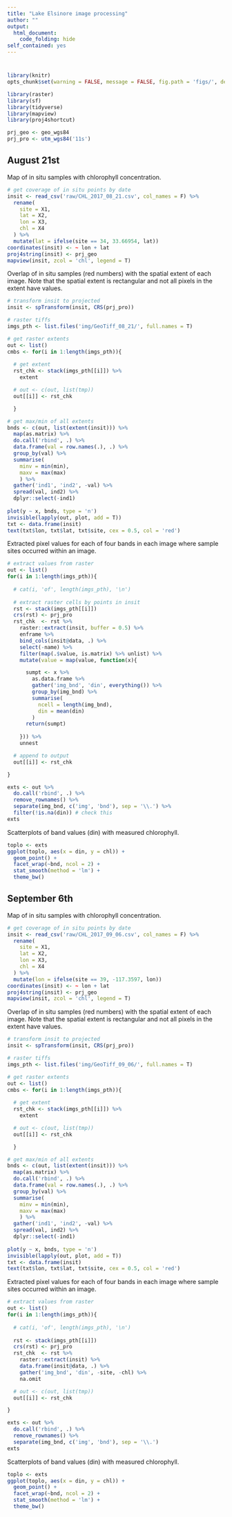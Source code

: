 ```yaml
---
title: "Lake Elsinore image processing"
author: ""
output: 
  html_document:
    code_folding: hide
self_contained: yes
---
```


# {.tabset}

```r
library(knitr)
opts_chunk$set(warning = FALSE, message = FALSE, fig.path = 'figs/', dev.args = list(bg = 'transparent'), eval = T)

library(raster)
library(sf)
library(tidyverse)
library(mapview)
library(proj4shortcut)

prj_geo <- geo_wgs84
prj_pro <- utm_wgs84('11s')

```

## August 21st

Map of in situ samples with chlorophyll concentration. 

```r
# get coverage of in situ points by date
insit <- read_csv('raw/CHL_2017_08_21.csv', col_names = F) %>% 
  rename(
    site = X1, 
    lat = X2, 
    lon = X3, 
    chl = X4
  ) %>% 
  mutate(lat = ifelse(site == 34, 33.66954, lat)) 
coordinates(insit) <- ~ lon + lat
proj4string(insit) <- prj_geo
mapview(insit, zcol = 'chl', legend = T) 
```

Overlap of in situ samples (red numbers) with the spatial extent of each image. Note that the spatial extent is rectangular and not all pixels in the extent have values.
```r
# transform insit to projected
insit <- spTransform(insit, CRS(prj_pro)) 

# raster tiffs
imgs_pth <- list.files('img/GeoTiff_08_21/', full.names = T)

# get raster extents
out <- list()
cmbs <- for(i in 1:length(imgs_pth)){
  
  # get extent
  rst_chk <- stack(imgs_pth[[i]]) %>% 
    extent 

  # out <- c(out, list(tmp))
  out[[i]] <- rst_chk

  }

# get max/min of all extents
bnds <- c(out, list(extent(insit))) %>%
  map(as.matrix) %>% 
  do.call('rbind', .) %>% 
  data.frame(val = row.names(.), .) %>% 
  group_by(val) %>% 
  summarise(
    minv = min(min), 
    maxv = max(max)
    ) %>% 
  gather('ind1', 'ind2', -val) %>% 
  spread(val, ind2) %>% 
  dplyr::select(-ind1)
  
plot(y ~ x, bnds, type = 'n')  
invisible(lapply(out, plot, add = T))
txt <- data.frame(insit)
text(txt$lon, txt$lat, txt$site, cex = 0.5, col = 'red')
```

Extracted pixel values for each of four bands in each image where sample sites occurred within an image.
```r
# extract values from raster
out <- list()
for(i in 1:length(imgs_pth)){
  
  # cat(i, 'of', length(imgs_pth), '\n')
  
  # extract raster cells by points in insit
  rst <- stack(imgs_pth[[i]])
  crs(rst) <- prj_pro
  rst_chk  <- rst %>% 
    raster::extract(insit, buffer = 0.5) %>% 
    enframe %>% 
    bind_cols(insit@data, .) %>% 
    select(-name) %>% 
    filter(map(.$value, is.matrix) %>% unlist) %>% 
    mutate(value = map(value, function(x){

      sumpt <- x %>% 
        as.data.frame %>% 
        gather('img_bnd', 'din', everything()) %>% 
        group_by(img_bnd) %>% 
        summarise(
          ncell = length(img_bnd),
          din = mean(din)
        )
      return(sumpt)
      
    })) %>% 
    unnest

  # append to output
  out[[i]] <- rst_chk

}

exts <- out %>% 
  do.call('rbind', .) %>% 
  remove_rownames() %>% 
  separate(img_bnd, c('img', 'bnd'), sep = '\\.') %>% 
  filter(!is.na(din)) # check this
exts
```

Scatterplots of band values (din) with measured chlorophyll.
```r
toplo <- exts
ggplot(toplo, aes(x = din, y = chl)) + 
  geom_point() + 
  facet_wrap(~bnd, ncol = 2) + 
  stat_smooth(method = 'lm') + 
  theme_bw()
```

## September 6th

Map of in situ samples with chlorophyll concentration. 

```r
# get coverage of in situ points by date
insit <- read_csv('raw/CHL_2017_09_06.csv', col_names = F) %>% 
  rename(
    site = X1, 
    lat = X2, 
    lon = X3, 
    chl = X4
  ) %>% 
  mutate(lon = ifelse(site == 39, -117.3597, lon))
coordinates(insit) <- ~ lon + lat
proj4string(insit) <- prj_geo
mapview(insit, zcol = 'chl', legend = T) 
```

Overlap of in situ samples (red numbers) with the spatial extent of each image. Note that the spatial extent is rectangular and not all pixels in the extent have values.
```r
# transform insit to projected
insit <- spTransform(insit, CRS(prj_pro)) 

# raster tiffs
imgs_pth <- list.files('img/GeoTiff_09_06/', full.names = T)

# get raster extents
out <- list()
cmbs <- for(i in 1:length(imgs_pth)){
  
  # get extent
  rst_chk <- stack(imgs_pth[[i]]) %>% 
    extent 

  # out <- c(out, list(tmp))
  out[[i]] <- rst_chk

  }

# get max/min of all extents
bnds <- c(out, list(extent(insit))) %>%
  map(as.matrix) %>% 
  do.call('rbind', .) %>% 
  data.frame(val = row.names(.), .) %>% 
  group_by(val) %>% 
  summarise(
    minv = min(min), 
    maxv = max(max)
    ) %>% 
  gather('ind1', 'ind2', -val) %>% 
  spread(val, ind2) %>% 
  dplyr::select(-ind1)
  
plot(y ~ x, bnds, type = 'n')  
invisible(lapply(out, plot, add = T))
txt <- data.frame(insit)
text(txt$lon, txt$lat, txt$site, cex = 0.5, col = 'red')
```

Extracted pixel values for each of four bands in each image where sample sites occurred within an image.
```r
# extract values from raster
out <- list()
for(i in 1:length(imgs_pth)){
  
  # cat(i, 'of', length(imgs_pth), '\n')
  
  rst <- stack(imgs_pth[[i]])
  crs(rst) <- prj_pro
  rst_chk  <- rst %>% 
    raster::extract(insit) %>% 
    data.frame(insit@data, .) %>%
    gather('img_bnd', 'din', -site, -chl) %>% 
    na.omit

  # out <- c(out, list(tmp))
  out[[i]] <- rst_chk

}

exts <- out %>% 
  do.call('rbind', .) %>% 
  remove_rownames() %>% 
  separate(img_bnd, c('img', 'bnd'), sep = '\\.')
exts
```

Scatterplots of band values (din) with measured chlorophyll.
```r
toplo <- exts
ggplot(toplo, aes(x = din, y = chl)) + 
  geom_point() + 
  facet_wrap(~bnd, ncol = 2) + 
  stat_smooth(method = 'lm') + 
  theme_bw()
```


